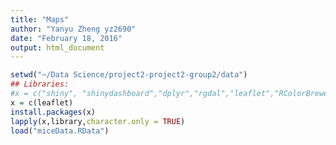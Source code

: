 ```yaml
---
title: "Maps"
author: "Yanyu Zheng yz2690"
date: "February 18, 2016"
output: html_document
---
```


```r
setwd("~/Data Science/project2-project2-group2/data")
## Libraries:
#x = c("shiny", "shinydashboard","dplyr","rgdal","leaflet","RColorBrewer","ggvis","DT")
x = c(leaflet)
install.packages(x)
lapply(x,library,character.only = TRUE)
load("miceData.RData")
```


